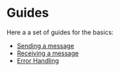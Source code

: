 # Guides

Here a a set of guides for the basics:

* [Sending a message](/guides/sending-a-message)
* [Receiving a message](/guides/receiving-a-message)
* [Error Handling](/guides/error-handling)